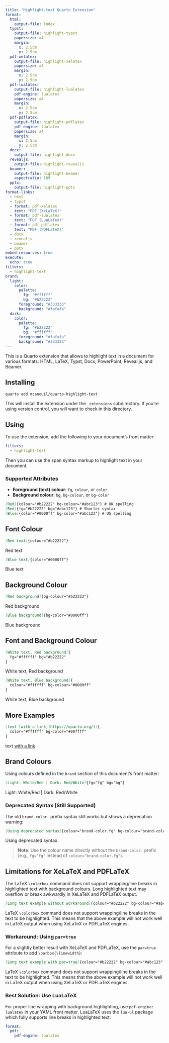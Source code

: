 ```yaml
---
title: "Highlight-text Quarto Extension"
format:
  html:
    output-file: index
  typst:
    output-file: highlight-typst
    papersize: a4
    margin:
      x: 2.5cm
      y: 2.5cm
  pdf-xelatex:
    output-file: highlight-xelatex
    papersize: a4
    margin:
      x: 2.5cm
      y: 2.5cm
  pdf-lualatex:
    output-file: highlight-lualatex
    pdf-engine: lualatex
    papersize: a4
    margin:
      x: 2.5cm
      y: 2.5cm
  pdf-pdflatex:
    output-file: highlight-pdflatex
    pdf-engine: lualatex
    papersize: a4
    margin:
      x: 2.5cm
      y: 2.5cm
  docx:
    output-file: highlight-docx
  revealjs:
    output-file: highlight-revealjs
  beamer:
    output-file: highlight-beamer
    aspectratio: 169
  pptx:
    output-file: highlight-pptx
format-links:
  - html
  - typst
  - format: pdf-xelatex
    text: "PDF (XeLaTeX)"
  - format: pdf-lualatex
    text: "PDF (LuaLaTeX)"
  - format: pdf-pdflatex
    text: "PDF (PDFLaTeX)"
  - docx
  - revealjs
  - beamer
  - pptx
embed-resources: true
execute:
  echo: true
filters:
  - highlight-text
brand:
  light:
    color:
      palette:
        fg: "#ffffff"
        bg: "#b22222"
      foreground: "#333333"
      background: "#fafafa"
  dark:
    color:
      palette:
        fg: "#b22222"
        bg: "#ffffff"
      foreground: "#fafafa"
      background: "#333333"
---
```


This is a Quarto extension that allows to highlight text in a document for various formats: HTML, LaTeX, Typst, Docx, PowerPoint, Reveal.js, and Beamer.

## Installing

```bash
quarto add mcanouil/quarto-highlight-text
```

This will install the extension under the `_extensions` subdirectory.
If you're using version control, you will want to check in this directory.

## Using

To use the extension, add the following to your document's front matter:

```yaml
filters:
  - highlight-text
```

Then you can use the span syntax markup to highlight text in your document.

### Supported Attributes

- **Foreground (text) colour**: `fg`, `colour`, or `color`
- **Background colour**: `bg`, `bg-colour`, or `bg-color`

```markdown
[Red]{colour="#b22222" bg-colour="#abc123"} # UK spelling
[Red]{fg="#b22222" bg="#abc123"} # Shorter syntax
[Blue]{color="#0000ff" bg-color="#abc123"} # US spelling
```

## Font Colour

```markdown
[Red text]{colour="#b22222"}
```

[Red text]{colour="#b22222"}

```markdown
[Blue text]{color="#0000ff"}
```

[Blue text]{color="#0000ff"}

## Background Colour

```markdown
[Red background]{bg-colour="#b22222"}
```

[Red background]{bg-colour="#b22222"}

```markdown
[Blue background]{bg-color="#0000ff"}
```

[Blue background]{bg-color="#0000ff"}

## Font and Background Colour

```markdown
[White text, Red background]{
  fg="#ffffff" bg="#b22222"
}
```

[White text, Red background]{fg="#ffffff" bg="#b22222"}

```markdown
[White text, Blue background]{
  colour="#ffffff" bg-colour="#0000ff"
}
```

[White text, Blue background]{colour="#ffffff" bg-colour="#0000ff"}

## More Examples

```markdown
[text [with a link](https://quarto.org/)]{
  color="#ffffff" bg-color="#00ffff"
}
```

[text [with a link](https://quarto.org/)]{
  color="#ffffff" bg-color="#00ffff"
}

## Brand Colours

Using colours defined in the `brand` section of this document's front matter:

```markdown
[Light: White/Red | Dark: Red/White]{fg="fg" bg="bg"}
```

[Light: White/Red | Dark: Red/White]{fg="fg" bg="bg"}

### Deprecated Syntax (Still Supported)

The old `brand-color.` prefix syntax still works but shows a deprecation warning:

```markdown
[Using deprecated syntax]{colour="brand-color.fg" bg-colour="brand-color.bg"}
```

[Using deprecated syntax]{colour="brand-color.fg" bg-colour="brand-color.bg"}

> **Note**: Use the colour name directly without the `brand-color.` prefix (e.g., `fg="fg"` instead of `colour="brand-color.fg"`).

## Limitations for XeLaTeX and PDFLaTeX

The LaTeX `\colorbox` command does not support wrapping/line breaks in highlighted text with background colours.
Long highlighted text may overflow or break awkwardly in XeLaTeX and PDFLaTeX output.

```markdown
[Long text example without workaround]{colour="#b22222" bg-colour="#abc123"}
```

[
  LaTeX `\colorbox` command does not support wrapping/line breaks in the text to be highlighted.
This means that the above example will not work well in LaTeX output when using XeLaTeX or PDFLaTeX engines.
]{colour="#b22222" bg-colour="#abc123"}

### Workaround: Using `par=true`

For a slightly better result with XeLaTeX and PDFLaTeX, use the `par=true` attribute to add `\parbox{\linewidth}`:

```markdown
[Long text example with par=true]{colour="#b22222" bg-colour="#abc123" par=true}
```

[
  LaTeX `\colorbox` command does not support wrapping/line breaks in the text to be highlighted.
This means that the above example will not work well in LaTeX output when using XeLaTeX or PDFLaTeX engines.
]{colour="#b22222" bg-colour="#abc123" par=true}

### Best Solution: Use LuaLaTeX

For proper line wrapping with background highlighting, use `pdf-engine: lualatex` in your YAML front matter.
LuaLaTeX uses the `lua-ul` package which fully supports line breaks in highlighted text:

```yaml
format:
  pdf:
    pdf-engine: lualatex
```
